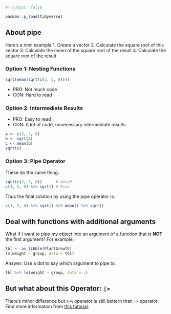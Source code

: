 ```r
#| output: false

pacman::p_load(tidyverse)
```

## About pipe

Here's a mini example
1. Create a vector
2. Calculate the square root of this vector
3. Calculate the mean of the square root of the result
4. Calculate the square root of the result

### Option 1: Nesting Functions

```r
sqrt(mean(sqrt(c(3, 5, 8))))
```
* PRO: Not much code
* CON: Hard to read

### Option 2: Intermediate Results

* PRO: Easy to read
* CON: A lot of code, unnecessary intermediate results

```r
a <- c(3, 5, 8)
b <- sqrt(a)
c <- mean(b)
sqrt(c)
```
### Option 3: Pipe Operator
These do the same thing:
```r
sqrt(c(3, 5, 8))      # baseR
c(3, 5, 8) %>% sqrt() # Pipe
```

Thus the final solution by using the pipe operator is:

```r
c(3, 5, 8) %>% sqrt() %>% mean() %>% sqrt()
```

## Deal with functions with additional arguments

What if I want to pipe my object into an argument of a function that is **NOT** the first argument? For example: 

```r
tbl <- as_tibble(PlantGrowth)
lm(weight ~ group, data = tbl)
```

Answer: Use a dot to say which argument to pipe to.

```r
tbl %>% lm(weight ~ group, data = .)
```

## But what about this Operator: `|>` 
There's minor difference but `%>%` operator is still bettern than `|>` operator. Find more information from [this tutorial](https://schmidtpaul.github.io/dsfair_quarto/ch/rbasics/tidyverse.html#the-pipe-operator).
